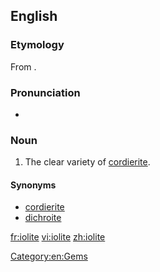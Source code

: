 ==English==
{{wikipedia|Cordierite}}

===Etymology===
From {{etyl|grc|en}} {{term|ἴον||violet|lang=grc}}{{suffix||lite|lang=en}}.

===Pronunciation===
* {{audio-IPA|En-iolite.ogg|/ˈaɪəˌlaɪt/|lang=en}}

===Noun===
{{en-noun|~}}

# {{context|[[gemology]]|lang=en}} The clear variety of [[cordierite]].

====Synonyms====
* [[cordierite]]
* [[dichroite]]

[[Category:en:Gems]]

[[fr:iolite]]
[[vi:iolite]]
[[zh:iolite]]